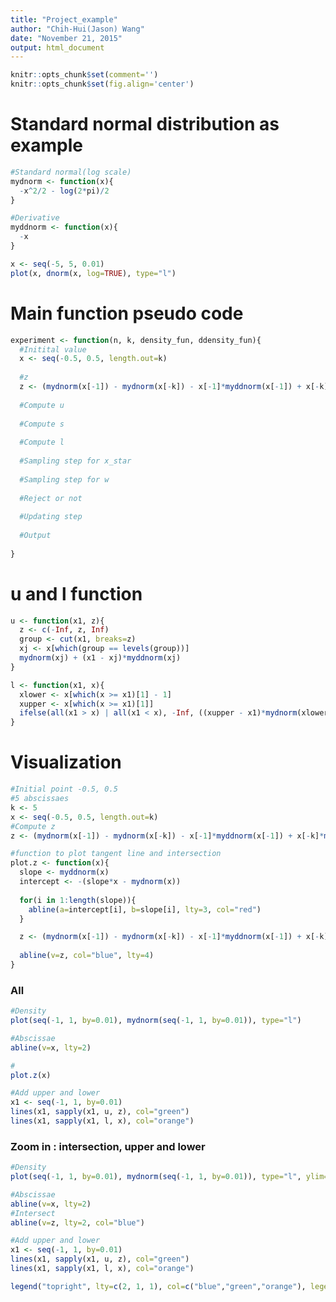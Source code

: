 ---
title: "Project_example"
author: "Chih-Hui(Jason) Wang"
date: "November 21, 2015"
output: html_document
---

```{r setup, include=FALSE}
knitr::opts_chunk$set(comment='')
knitr::opts_chunk$set(fig.align='center')
```

# Standard normal distribution as example

```{r}
#Standard normal(log scale)
mydnorm <- function(x){
  -x^2/2 - log(2*pi)/2
}

#Derivative
myddnorm <- function(x){
  -x
}

x <- seq(-5, 5, 0.01)
plot(x, dnorm(x, log=TRUE), type="l")
```

# Main function pseudo code
```{r}
experiment <- function(n, k, density_fun, ddensity_fun){
  #Initital value
  x <- seq(-0.5, 0.5, length.out=k)
  
  #z
  z <- (mydnorm(x[-1]) - mydnorm(x[-k]) - x[-1]*myddnorm(x[-1]) + x[-k]*myddnorm(x[-k]))/(myddnorm(x[-k]) - myddnorm(x[-1]))
  
  #Compute u
  
  #Compute s
  
  #Compute l
  
  #Sampling step for x_star
  
  #Sampling step for w
  
  #Reject or not
  
  #Updating step
  
  #Output
  
}
```

# u and l function
```{r}
u <- function(x1, z){
  z <- c(-Inf, z, Inf)
  group <- cut(x1, breaks=z)
  xj <- x[which(group == levels(group))]
  mydnorm(xj) + (x1 - xj)*myddnorm(xj)
}

l <- function(x1, x){
  xlower <- x[which(x >= x1)[1] - 1]
  xupper <- x[which(x >= x1)[1]]
  ifelse(all(x1 > x) | all(x1 < x), -Inf, ((xupper - x1)*mydnorm(xlower) + (x1 - xlower)*mydnorm(xupper))/(xupper - xlower))
}
```

# Visualization

```{r}
#Initial point -0.5, 0.5
#5 abscissaes
k <- 5
x <- seq(-0.5, 0.5, length.out=k)
#Compute z
z <- (mydnorm(x[-1]) - mydnorm(x[-k]) - x[-1]*myddnorm(x[-1]) + x[-k]*myddnorm(x[-k]))/(myddnorm(x[-k]) - myddnorm(x[-1]))
```

```{r}
#function to plot tangent line and intersection
plot.z <- function(x){
  slope <- myddnorm(x)
  intercept <- -(slope*x - mydnorm(x))
  
  for(i in 1:length(slope)){
    abline(a=intercept[i], b=slope[i], lty=3, col="red")
  }

  z <- (mydnorm(x[-1]) - mydnorm(x[-k]) - x[-1]*myddnorm(x[-1]) + x[-k]*myddnorm(x[-k]))/(myddnorm(x[-k]) - myddnorm(x[-1]))
  
  abline(v=z, col="blue", lty=4)
}
```

### All

```{r}
#Density
plot(seq(-1, 1, by=0.01), mydnorm(seq(-1, 1, by=0.01)), type="l")

#Abscissae
abline(v=x, lty=2)

#
plot.z(x)

#Add upper and lower
x1 <- seq(-1, 1, by=0.01)
lines(x1, sapply(x1, u, z), col="green")
lines(x1, sapply(x1, l, x), col="orange")
```

### Zoom in : intersection, upper and lower

```{r}
#Density
plot(seq(-1, 1, by=0.01), mydnorm(seq(-1, 1, by=0.01)), type="l", ylim=c(-1.1, -0.9))

#Abscissae
abline(v=x, lty=2)
#Intersect
abline(v=z, lty=2, col="blue")

#Add upper and lower
x1 <- seq(-1, 1, by=0.01)
lines(x1, sapply(x1, u, z), col="green")
lines(x1, sapply(x1, l, x), col="orange")

legend("topright", lty=c(2, 1, 1), col=c("blue","green","orange"), legend=c("intersection", "upper", "lower"))
```

